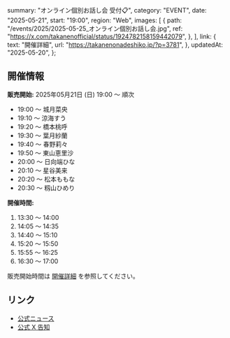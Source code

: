   summary: "オンライン個別お話し会 受付📋",
  category: "EVENT",
  date: "2025-05-21",
  start: "19:00",
  region: "Web",
  images: [
    {
      path: "/events/2025/2025-05-25_オンライン個別お話し会.jpg",
      ref: "https://x.com/takanenofficial/status/1924782158159442079",
    },
  ],
  link: {
    text: "開催詳細",
    url: "https://takanenonadeshiko.jp/?p=3781",
  },
  updatedAt: "2025-05-20",
};

## 開催情報

**販売開始:** 2025年05月21日 (日) 19:00 〜 順次

- 19:00 〜 城月菜央
- 19:10 〜 涼海すう
- 19:20 〜 橋本桃呼
- 19:30 〜 葉月紗蘭
- 19:40 〜 春野莉々
- 19:50 〜 東山恵里沙
- 20:00 〜 日向端ひな
- 20:10 〜 星谷美来
- 20:20 〜 松本ももな
- 20:30 〜 籾山ひめり

**開催時間:**

1. 13:30 〜 14:00
1. 14:05 〜 14:35
1. 14:40 〜 15:10
1. 15:20 〜 15:50
1. 15:55 〜 16:25
1. 16:30 〜 17:00

販売開始時間は [開催詳細](https://takanenonadeshiko.jp/?p=3781) を参照してください。

## リンク

- [公式ニュース](https://takanenonadeshiko.jp/?p=3781)
- [公式 X 告知](https://x.com/takanenofficial/status/1924782158159442079)
